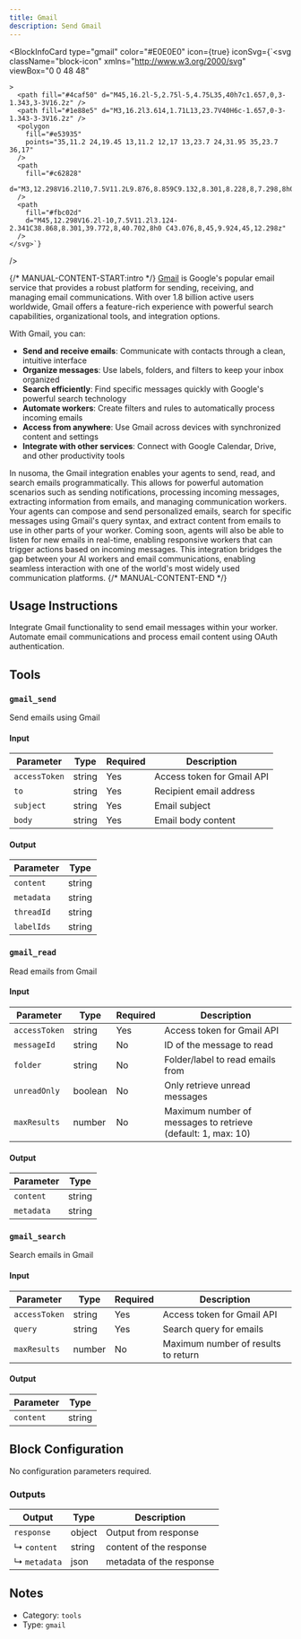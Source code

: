 ```yaml
---
title: Gmail
description: Send Gmail
---
```



<BlockInfoCard
  type="gmail"
  color="#E0E0E0"
  icon={true}
  iconSvg={`<svg className="block-icon"
      xmlns="http://www.w3.org/2000/svg"
      viewBox="0 0 48 48"
      
      
      
    >
      <path fill="#4caf50" d="M45,16.2l-5,2.75l-5,4.75L35,40h7c1.657,0,3-1.343,3-3V16.2z" />
      <path fill="#1e88e5" d="M3,16.2l3.614,1.71L13,23.7V40H6c-1.657,0-3-1.343-3-3V16.2z" />
      <polygon
        fill="#e53935"
        points="35,11.2 24,19.45 13,11.2 12,17 13,23.7 24,31.95 35,23.7 36,17"
      />
      <path
        fill="#c62828"
        d="M3,12.298V16.2l10,7.5V11.2L9.876,8.859C9.132,8.301,8.228,8,7.298,8h0C4.924,8,3,9.924,3,12.298z"
      />
      <path
        fill="#fbc02d"
        d="M45,12.298V16.2l-10,7.5V11.2l3.124-2.341C38.868,8.301,39.772,8,40.702,8h0 C43.076,8,45,9.924,45,12.298z"
      />
    </svg>`}
/>

{/* MANUAL-CONTENT-START:intro */}
[Gmail](https://gmail.com) is Google's popular email service that provides a robust platform for sending, receiving, and managing email communications. With over 1.8 billion active users worldwide, Gmail offers a feature-rich experience with powerful search capabilities, organizational tools, and integration options.

With Gmail, you can:

- **Send and receive emails**: Communicate with contacts through a clean, intuitive interface
- **Organize messages**: Use labels, folders, and filters to keep your inbox organized
- **Search efficiently**: Find specific messages quickly with Google's powerful search technology
- **Automate workers**: Create filters and rules to automatically process incoming emails
- **Access from anywhere**: Use Gmail across devices with synchronized content and settings
- **Integrate with other services**: Connect with Google Calendar, Drive, and other productivity tools

In nusoma, the Gmail integration enables your agents to send, read, and search emails programmatically. This allows for powerful automation scenarios such as sending notifications, processing incoming messages, extracting information from emails, and managing communication workers. Your agents can compose and send personalized emails, search for specific messages using Gmail's query syntax, and extract content from emails to use in other parts of your worker. Coming soon, agents will also be able to listen for new emails in real-time, enabling responsive workers that can trigger actions based on incoming messages. This integration bridges the gap between your AI workers and email communications, enabling seamless interaction with one of the world's most widely used communication platforms.
{/* MANUAL-CONTENT-END */}

## Usage Instructions

Integrate Gmail functionality to send email messages within your worker. Automate email communications and process email content using OAuth authentication.

## Tools

### `gmail_send`

Send emails using Gmail

#### Input

| Parameter     | Type   | Required | Description                |
| ------------- | ------ | -------- | -------------------------- |
| `accessToken` | string | Yes      | Access token for Gmail API |
| `to`          | string | Yes      | Recipient email address    |
| `subject`     | string | Yes      | Email subject              |
| `body`        | string | Yes      | Email body content         |

#### Output

| Parameter  | Type   |
| ---------- | ------ |
| `content`  | string |
| `metadata` | string |
| `threadId` | string |
| `labelIds` | string |

### `gmail_read`

Read emails from Gmail

#### Input

| Parameter     | Type    | Required | Description                                                    |
| ------------- | ------- | -------- | -------------------------------------------------------------- |
| `accessToken` | string  | Yes      | Access token for Gmail API                                     |
| `messageId`   | string  | No       | ID of the message to read                                      |
| `folder`      | string  | No       | Folder/label to read emails from                               |
| `unreadOnly`  | boolean | No       | Only retrieve unread messages                                  |
| `maxResults`  | number  | No       | Maximum number of messages to retrieve \(default: 1, max: 10\) |

#### Output

| Parameter  | Type   |
| ---------- | ------ |
| `content`  | string |
| `metadata` | string |

### `gmail_search`

Search emails in Gmail

#### Input

| Parameter     | Type   | Required | Description                         |
| ------------- | ------ | -------- | ----------------------------------- |
| `accessToken` | string | Yes      | Access token for Gmail API          |
| `query`       | string | Yes      | Search query for emails             |
| `maxResults`  | number | No       | Maximum number of results to return |

#### Output

| Parameter | Type   |
| --------- | ------ |
| `content` | string |

## Block Configuration

No configuration parameters required.

### Outputs

| Output       | Type   | Description              |
| ------------ | ------ | ------------------------ |
| `response`   | object | Output from response     |
| ↳ `content`  | string | content of the response  |
| ↳ `metadata` | json   | metadata of the response |

## Notes

- Category: `tools`
- Type: `gmail`

